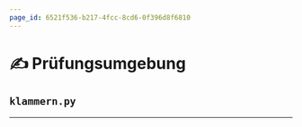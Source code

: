 ```yaml
---
page_id: 6521f536-b217-4fcc-8cd6-0f396d8f6810
---
```


# ✍️ Prüfungsumgebung
## `klammern.py`
<TextBoxPlayground
  id="f5a33316-c017-43ca-a771-e1aa77a83e18"
  height="5rem"
  defaultValue="" />

---
